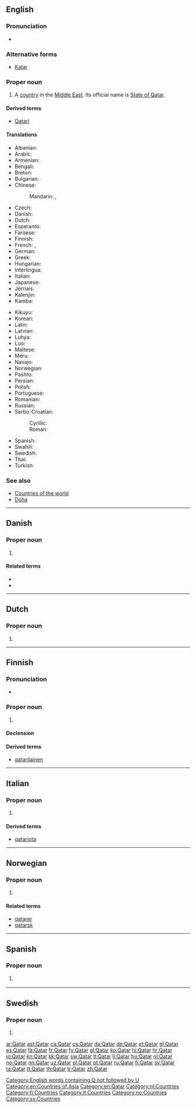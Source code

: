 {{also|qatar}}
==English==
{{wikipedia}}

===Pronunciation===
* {{audio|En-us-Qatar.ogg|Audio (US)}}

===Alternative forms===
* [[Katar]]

===Proper noun===
{{en-proper noun}}

# A [[country]] in the [[Middle East]]. Its official name is [[State of Qatar]].

====Derived terms====
* [[Qatari]]

====Translations====
{{trans-top|a country in the Middle East}}
* Albanian: {{t-|sq|Katari}}
* Arabic: {{t+|ar|قطر|m|tr=qáTar}}
* Armenian: {{t-|hy|Քաթար|tr=K'at'ar}}
* Bengali: {{t-|bn|কাতার|tr=katar}}
* Breton: {{t-|br|Qatar}}
* Bulgarian: {{t+|bg|Катар|m|tr=Kátar}}
* Chinese:
*: Mandarin: {{t-|cmn|卡塔爾|sc=Hani}}, {{t-|cmn|卡塔尔|tr=Kǎtǎ'ěr|sc=Hani}}
* Czech: {{t+|cs|Katar|m}}
* Danish: {{t+|da|Qatar}}
* Dutch: {{t+|nl|Qatar}}
* Esperanto: {{t-|eo|Kataro}}
* Faroese: {{t-|fo|Katar|n}}
* Finnish: {{t+|fi|Qatar}}
* French: {{t+|fr|Qatar|m}}, {{t+|fr|Katar|m}}
* German: {{t+|de|Katar|n}}
* Greek: {{t+|el|Κατάρ|n|tr=Katár}}
* Hungarian: {{t+|hu|Katar}}
* Interlingua: {{t-|ia|Qatar}}
* Italian: {{t-|it|Qatar|m}}
* Japanese: {{t-|ja|カタール|tr=Katāru}}
* Jèrriais: {{tø|roa-jer|Qatar|m}}
* Kalenjin: {{tø|kln|Katar}}
* Kamba: {{tø|kam|Katar}}
{{trans-mid}}
* Kikuyu: {{tø|ki|Katar}}
* Korean: {{t+|ko|카타르|tr=Katareu|sc=Hang}}
* Latin: {{t-|la|Quataria}}
* Latvian: {{t+|lv|Katara|f}}
* Luhya: {{tø|luy|Katar}}
* Luo: {{tø|luo|Katar}}
* Maltese: {{t-|mt|Qatar|alt=il-Qatar}}
* Meru: {{tø|mer|Katar}}
* Navajo: {{tø|nv|Kʼatár}}
* Norwegian: {{t+|no|Qatar}}
* Pashto: {{t+|ps|قطر|m|tr=qatər|sc=ps-Arab}}
* Persian: {{t+|fa|قطر|tr=Qatar|sc=fa-Arab}}
* Polish: {{t+|pl|Katar|m}}
* Portuguese: {{t+|pt|Catar|m}}
* Romanian: {{t-|ro|Qatar|n}}
* Russian: {{t+|ru|Катар|m|tr=Kátar, Katár}}
* Serbo-Croatian:
*: Cyrillic: {{t-|sh|Катар|m}}
*: Roman: {{t-|sh|Katar|m}}
* Spanish: {{t-|es|Catar|m}}
* Swahili: {{t+|sw|Katari}}
* Swedish: {{t+|sv|Qatar}}
* Thai: {{t+|th|กาตาร์|tr=kātā}}
* Turkish: {{t+|tr|Katar}}
{{trans-bottom}}

===See also===
* [[Appendix:Countries of the world|Countries of the world]]
* [[Doha]]

[[Category:English words containing Q not followed by U]]
[[Category:en:Countries of Asia]]
[[Category:en:Qatar]]

----

==Danish==

===Proper noun===
{{head|da|proper noun}}

# {{context|geography|country|lang=da}} {{l|en|Qatar}} {{gloss|country in the [[Middle East]]|lang=da}}

====Related terms====
* {{l|da|qatarer}}
* {{l|da|qatarsk}}

----

==Dutch==

===Proper noun===
{{nl-proper noun|n}}

# {{l|en|Qatar}}

[[Category:nl:Countries]]

----

==Finnish==
{{wikipedia|lang=fi}}

===Pronunciation===
* {{rhymes|ɑtɑr|lang=fi}}

===Proper noun===
{{fi-proper noun}}

# {{l|en|Qatar}}

====Declension====
{{fi-decl-paperi|Qatar|nopl=1|i=0}}

====Derived terms====
* [[qatarilainen]]

[[Category:fi:Countries]]

----

==Italian==
{{wikipedia|lang=it}}

===Proper noun===
{{it-proper noun|f}}

# {{l|en|Qatar}}

====Derived terms====
* [[qatariota]]

[[Category:it:Countries]]

----

==Norwegian==

===Proper noun===
{{head|no|proper noun}}

# {{l|en|Qatar}}

====Related terms====
* [[qatarer]]
* [[qatarsk]]

[[Category:no:Countries]]

----

==Spanish==

===Proper noun===
{{es-proper noun|m}}

# {{context|deprecated|lang=es}} {{alternative spelling of|Catar|lang=es}}
<!--in the RAE spelling reform of 2010, Qatar is deprecated and the official spelling is Catar-->

----

==Swedish==
{{wikipedia|lang=sv}}

===Proper noun===
{{head|sv|proper noun}}

# {{l|en|Qatar}}

[[Category:sv:Countries]]

[[ar:Qatar]]
[[ast:Qatar]]
[[ca:Qatar]]
[[cs:Qatar]]
[[da:Qatar]]
[[de:Qatar]]
[[et:Qatar]]
[[el:Qatar]]
[[es:Qatar]]
[[fa:Qatar]]
[[fr:Qatar]]
[[fy:Qatar]]
[[gl:Qatar]]
[[ko:Qatar]]
[[hi:Qatar]]
[[hr:Qatar]]
[[io:Qatar]]
[[kn:Qatar]]
[[kk:Qatar]]
[[sw:Qatar]]
[[lt:Qatar]]
[[li:Qatar]]
[[hu:Qatar]]
[[nl:Qatar]]
[[no:Qatar]]
[[nn:Qatar]]
[[uz:Qatar]]
[[pl:Qatar]]
[[pt:Qatar]]
[[ru:Qatar]]
[[fi:Qatar]]
[[sv:Qatar]]
[[ta:Qatar]]
[[tt:Qatar]]
[[th:Qatar]]
[[tr:Qatar]]
[[zh:Qatar]]